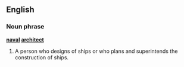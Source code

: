 ==English==
===Noun phrase===
'''[[naval]] [[architect]]'''

#A person who designs of ships or who plans and superintends the construction of ships.